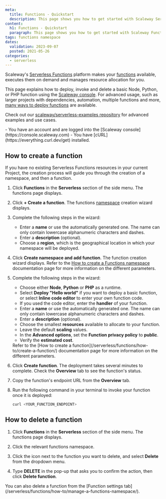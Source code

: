 ```yaml
---
meta:
  title: Functions - Quickstart
  description: This page shows you how to get started with Scaleway Serverless Functions
content:
  h1: Functions - Quickstart
  paragraph: This page shows you how to get started with Scaleway Functions
tags: functions namespace 
dates:
  validation: 2023-09-07
  posted: 2021-05-26
categories:
  - serverless
---
```


Scaleway's [Serverless Functions](https://www.scaleway.com/en/serverless-functions/) platform makes your [functions](/serverless/functions/concepts/#function) available, executes them on demand and manages resource allocation for you.  

This page explains how to deploy, invoke and delete a basic Node, Python, or PHP function using the [Scaleway console](https://console.scaleway.com). For advanced usage, such as larger projects with dependencies, automation, multiple functions and more, [many ways to deploy functions](/serverless/functions/reference-content/deploy-function/) are available.

Check out our [scaleway/serverless-examples repository](https://github.com/scaleway/serverless-examples) for advanced examples and use cases.

<Macro id="iam-requirements" />

<Message type="requirement">
  - You have an account and are logged into the [Scaleway console](https://console.scaleway.com)
  - You have [cURL](https://everything.curl.dev/get) installed. 
</Message>

## How to create a function

If you have no existing Serverless Functions resources in your current Project, the creation process will guide you through the creation of a namespace, and then a function.

1. Click **Functions** in the **Serverless** section of the side menu. The functions page displays.

2. Click **+ Create a function**. The functions [namespace](/serverless/functions/concepts/#namespace) creation wizard displays.

3. Complete the following steps in the wizard: 
    - Enter a **name** or use the automatically generated one. The name can only contain lowercase alphanumeric characters and dashes.
    - Enter a **description** (optional). 
    - Choose a **region**, which is the geographical location in which your namespace will be deployed.
4. Click **Create namespace and add function**. The function creation wizard displays.
    <Message type="note">
      Refer to the [How to create a Functions namespace](/serverless/functions/how-to/create-a-functions-namespace/) documentation page for more information on the different parameters.
    </Message>
5. Complete the following steps in the wizard:
    - Choose either **Node**, **Python** or **PHP** as a runtime.
    - Select **Deploy "Hello world"** if you want to deploy a basic function, or select **Inline code editor** to enter your own function code.
    - If you used the code editor, enter the **handler** of your function.
    - Enter a **name** or use the automatically generated one. The name can only contain lowercase alphanumeric characters and dashes.
    - Enter a **description** (optional).
    - Choose the smallest **resources** available to allocate to your function.
    - Leave the default **scaling** values.
    - In the **Advanced options**, set the **Function privacy policy** to **public**.
    - Verify the **estimated cost**.
    <Message type="note">
      Refer to the [How to create a function](/serverless/functions/how-to/create-a-function/) documentation page for more information on the different parameters.
    </Message>
6. Click **Create function**. The deployment takes several minutes to complete. Check the **Overview** tab to see the function's status.

7. Copy the function's endpoint URL from the **Overview** tab.

8. Run the following command in your terminal to invoke your function once it is deployed:

    ```bash
    curl <YOUR_FUNCTION_ENDPOINT>
    ```

## How to delete a function

1. Click **Functions** in the **Serverless** section of the side menu. The functions page displays.

2. Click the relevant functions namespace.

3. Click the <Icon name="more" /> icon next to the function you want to delete, and select **Delete** from the dropdown menu.

4. Type **DELETE** in the pop-up that asks you to confirm the action, then click **Delete function**.

<Message type="tip">
  You can also delete a function from the [Function settings tab](/serverless/functions/how-to/manage-a-functions-namespace/).
</Message>
